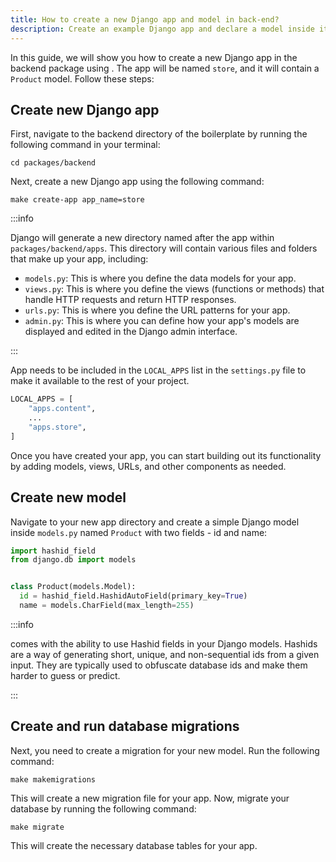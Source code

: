 ```yaml
---
title: How to create a new Django app and model in back-end?
description: Create an example Django app and declare a model inside it
---
```


In this guide, we will show you how to create a new Django app in the backend package using <ProjectName/>.
The app will be named `store`, and it will contain a `Product` model. Follow these steps:

## Create new Django app

First, navigate to the backend directory of the boilerplate by running the following command in your terminal:

```
cd packages/backend
```

Next, create a new Django app using the following command:

```shell title="packages/backend" showLineNumbers
make create-app app_name=store
```

:::info

Django will generate a new directory named after the app within `packages/backend/apps`. This directory will contain various files and folders that make up your app, including:

- `models.py`: This is where you define the data models for your app.
- `views.py`: This is where you define the views (functions or methods) that handle HTTP requests and return HTTP responses.
- `urls.py`: This is where you define the URL patterns for your app.
- `admin.py`: This is where you can define how your app's models are displayed and edited in the Django admin interface.

:::

App needs to be included in the `LOCAL_APPS` list in the `settings.py` file to make it available to the rest of your project.

```python title="packages/backend/config/settings.py" showLineNumbers
LOCAL_APPS = [
    "apps.content",
    ...
    "apps.store",
]
```

Once you have created your app, you can start building out its functionality by adding models, views, URLs, and other components as needed.


## Create new model

Navigate to your new app directory and create a simple Django model inside `models.py` named `Product` with two fields - id and name:

```python title="packages/backend/apps/store/models.py" showLineNumbers
import hashid_field
from django.db import models


class Product(models.Model):
  id = hashid_field.HashidAutoField(primary_key=True)
  name = models.CharField(max_length=255)
```

:::info

<ProjectName/> comes with the ability to use Hashid fields in your Django models.
Hashids are a way of generating short, unique, and non-sequential ids from a given input.
They are typically used to obfuscate database ids and make them harder to guess or predict.

:::

## Create and run database migrations

Next, you need to create a migration for your new model. Run the following command:

```shell title="packages/backend" showLineNumbers
make makemigrations
```

This will create a new migration file for your app. Now, migrate your database by running the following command:

```shell title="packages/backend" showLineNumbers
make migrate
```

This will create the necessary database tables for your app.
